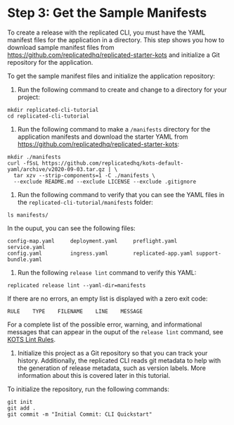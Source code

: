 # Step 3: Get the Sample Manifests

To create a release with the replicated CLI, you must have the YAML manifest files for the application in a directory.
This step shows you how to download sample manifest files from https://github.com/replicatedhq/replicated-starter-kots and initialize a Git repository for the application.

To get the sample manifest files and initialize the application repository:

1. Run the following command to create and change to a directory for your project:

  ```
  mkdir replicated-cli-tutorial
  cd replicated-cli-tutorial
  ```

1. Run the following command to make a `/manifests` directory for the application manifests and download the starter YAML from https://github.com/replicatedhq/replicated-starter-kots:

  ```
  mkdir ./manifests
  curl -fSsL https://github.com/replicatedhq/kots-default-yaml/archive/v2020-09-03.tar.gz | \
    tar xzv --strip-components=1 -C ./manifests \
    --exclude README.md --exclude LICENSE --exclude .gitignore
  ```

1. Run the following command to verify that you can see the YAML files in the `replicated-cli-tutorial/manifests` folder:

  ```
  ls manifests/
  ```

  In the ouput, you can see the following files:

  ```
  config-map.yaml     deployment.yaml     preflight.yaml      service.yaml
  config.yaml         ingress.yaml        replicated-app.yaml support-bundle.yaml
  ```

1. Run the following `release lint` command to verify this YAML:

  ```
  replicated release lint --yaml-dir=manifests
  ```

  If there are no errors, an empty list is displayed with a zero exit code:

  ```text
  RULE    TYPE    FILENAME    LINE    MESSAGE
  ```

  For a complete list of the possible error, warning, and informational messages that can appear in the ouput of the `release lint` command, see [KOTS Lint Rules](/reference/kots-lint).

1. Initialize this project as a Git repository so that you can track your history.
Additionally, the replicated CLI reads git metadata to help with the generation of release metadata,
such as version labels. More information about this is covered later in this tutorial.

  To initialize the repository, run the following commands:

  ```shell script
  git init
  git add .
  git commit -m "Initial Commit: CLI Quickstart"
